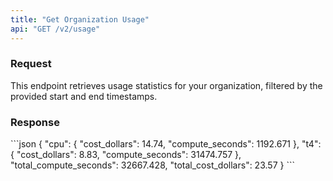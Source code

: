 ```yaml
---
title: "Get Organization Usage"
api: "GET /v2/usage"
---
```


### Request

This endpoint retrieves usage statistics for your organization, filtered by the provided start and end timestamps.

<Snippet file="usage_parameters.mdx" />

### Response

<ResponseExample>
```json
{
  "cpu": {
    "cost_dollars": 14.74,
    "compute_seconds": 1192.671
  },
  "t4": {
    "cost_dollars": 8.83,
    "compute_seconds": 31474.757
  },
  "total_compute_seconds": 32667.428,
  "total_cost_dollars": 23.57
}
```
</ResponseExample>
